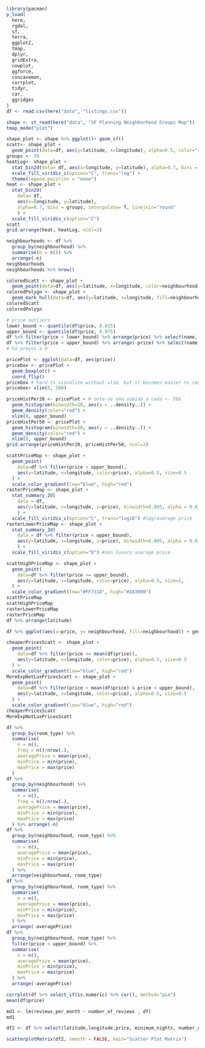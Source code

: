 ```r
library(pacman)
p_load(
  here,
  rgdal,
  sf,
  terra,
  ggplot2,
  tmap,
  dplyr,
  gridExtra,
  cowplot,
  ggforce,
  concaveman,
  corrplot,
  tidyr,
  car,
  ggridges
)
df <- read.csv(here("data", "listings.csv"))
```

```r
shape <- st_read(here("data", "SF Planning Neighborhood Groups Map"))
tmap_mode("plot")
```


```r
shape_plot <- shape %>% ggplot()+ geom_sf()
scatt<- shape_plot + 
  geom_point(data=df, aes(y=latitude, x=longitude), alpha=0.5, color="red", size=0.1)
groups <- 30
heatLog<- shape_plot + 
  stat_bin2d(data= df, aes(x=longitude, y=latitude), alpha=0.7, bins = groups, interpolate= T) +
  scale_fill_viridis_c(option="C", trans="log") +
  theme(legend.position = "none")
heat <- shape_plot + 
  stat_bin2d(
    data= df, 
    aes(x=longitude, y=latitude), 
    alpha=0.7, bins = groups, interpolate= T, linejoin="round"
    ) +
  scale_fill_viridis_c(option="C")
scatt
grid.arrange(heat, heatLog, ncol=2)
```
```r
neighbourhoods <- df %>%
  group_by(neighbourhood) %>%
  summarise(n = n()) %>%
  arrange(-n)
neighbourhoods
neighbourhoods %>% nrow()
```



```r
coloredScatt <- shape_plot +
  geom_point(data=df, aes(y=latitude, x=longitude, color=neighbourhood), alpha=0.5, size=0.1)
coloredPolygn <- shape_plot +
  geom_mark_hull(data=df, aes(y=latitude, x=longitude, fill=neighbourhood), expand = 0, radius=0,alpha=0.7, size=0.1, level=0.2)
coloredScatt
coloredPolygn
```

```r
# price outliers
lower_bound <- quantile(df$price, 0.025)
upper_bound <- quantile(df$price, 0.975)
df %>% filter(price < lower_bound) %>% arrange(price) %>% select(name, price, host_name, neighbourhood)
df %>% filter(price > upper_bound) %>% arrange(-price) %>% select(name, price, host_name, neighbourhood) # talvez separar aqueles luxuosas
# há preços a 0
```


```r
pricePlot <- ggplot(data=df, aes(price))
pricebox <- pricePlot + 
  geom_boxplot() + 
  coord_flip()
pricebox # hard to visualize without xlim, but it becomes easier to see the high outliers
pricebox+ xlim(0, 500)
```



```r
priceHistPer20 <- pricePlot + # nota-se uma subida a cada +- 50$
  geom_histogram(binwidth=20, aes(y = ..density..)) +
  geom_density(color="red") +
  xlim(0, upper_bound)
priceHistPer50 <- pricePlot +
  geom_histogram(binwidth=50, aes(y = ..density..)) +
  geom_density(color="red") +
  xlim(0, upper_bound)
grid.arrange(priceHistPer20, priceHistPer50, ncol=2) 
```


```r
scattPriceMap <- shape_plot + 
  geom_point(
    data=df %>% filter(price < upper_bound),
    aes(y=latitude, x=longitude, color=price), alpha=0.5, size=0.5
  ) +
  scale_color_gradient(low="blue", high="red")
rasterPriceMap <- shape_plot +
  stat_summary_2d(
    data = df, 
    aes(y=latitude, x=longitude, z=price), binwidth=0.005, alpha = 0.8
    ) + 
  scale_fill_viridis_c(option="C", trans="log10") #log(average price
rasterLowerPriceMap <- shape_plot +
  stat_summary_2d(
    data = df %>% filter(price < upper_bound), 
    aes(y=latitude, x=longitude, z=price), binwidth=0.005, alpha = 0.8
    ) + 
  scale_fill_viridis_c(option="D") #non luxury average price

scattHighPriceMap <- shape_plot + 
  geom_point(
    data=df %>% filter(price >= upper_bound),
    aes(y=latitude, x=longitude, color=price), alpha=0.5, size=2, 
  ) +
  scale_color_gradient(low="#FF731D", high="#2A3990")
scattPriceMap
scattHighPriceMap
rasterLowerPriceMap
rasterPriceMap
df %>% arrange(latitude)
```

```r
df %>% ggplot(aes(x=price, y= neighbourhood, fill=neighbourhood)) + geom_density_ridges + theme_ridges() + theme(legend.position = "none")
```


```r
cheaperPricesScatt <- shape_plot + 
  geom_point(
    data=df %>% filter(price <= mean(df$price)),
    aes(y=latitude, x=longitude, color=price), alpha=0.5, size=0.5
  ) +
  scale_color_gradient(low="blue", high="red")
MoreExpNotLuxPricesScatt <- shape_plot + 
  geom_point(
    data=df %>% filter(price > mean(df$price) & price < upper_bound),
    aes(y=latitude, x=longitude, color=price), alpha=0.5, size=0.5
  ) +
  scale_color_gradient(low="blue", high="red")
cheaperPricesScatt
MoreExpNotLuxPricesScatt
```
```r
df %>%
  group_by(room_type) %>% 
  summarise(
    n = n(), 
    freq = n()/nrow(.),
    averagePrice = mean(price), 
    minPrice = min(price), 
    maxPrice = max(price)
  )
df %>% 
  group_by(neighbourhood) %>% 
  summarise(
    n = n(), 
    freq = n()/nrow(.),
    averagePrice = mean(price), 
    minPrice = min(price), 
    maxPrice = max(price)
  ) %>% arrange(-n)
df %>% 
  group_by(neighbourhood, room_type) %>%
  summarise(
    n = n(), 
    averagePrice = mean(price), 
    minPrice = min(price), 
    maxPrice = max(price)
  ) %>% 
  arrange(neighbourhood, room_type)
df %>% 
  group_by(neighbourhood, room_type) %>%
  summarise(
    n = n(), 
    averagePrice = mean(price), 
    minPrice = min(price), 
    maxPrice = max(price)
  ) %>% 
  arrange(-averagePrice)
df %>% 
  group_by(neighbourhood, room_type) %>%
  filter(price < upper_bound) %>%
  summarise(
    n = n(),
    averagePrice = mean(price), 
    minPrice = min(price), 
    maxPrice = max(price)
  ) %>% 
  arrange(-averagePrice)
```



```r
corrplot(df %>% select_if(is.numeric) %>% cor(), method="pie")
mean(df$price)
```


```r
md1 <- lm(reviews_per_month ~ number_of_reviews , df)
md1
```

```r
df2 <- df %>% select(latitude,longitude,price, minimum_nights, number_of_reviews, reviews_per_month, calculated_host_listings_count, availability_365, number_of_reviews_ltm)

scatterplotMatrix(df2, smooth = FALSE, main="Scatter Plot Matrix")

```





































